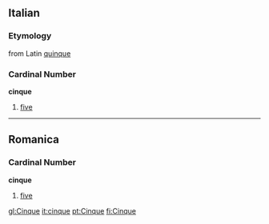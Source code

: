 ==Italian==
===Etymology===
from Latin [[quinque]]

===Cardinal Number===
'''cinque'''

# [[five]]
----
==Romanica==
===Cardinal Number===
'''cinque'''

# [[five]]

[[gl:Cinque]]
[[it:cinque]]
[[pt:Cinque]]
[[fi:Cinque]]